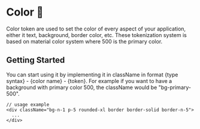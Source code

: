 

<Meta title="Token/Color" />

# Color 🎨
Color token are used to set the color of every aspect of your application, either it text, background, border color, etc.
These tokenization system is based on material color system where 500 is the primary color.

## Getting Started
You can start using it by implementing it in className in format \{type syntax} - \{color name} - \{token}.
For example if you want to have a background with primary color 500, the className would be "bg-primary-500".

```tsx
// usage example
<div className="bg-n-1 p-5 rounded-xl border border-solid border-n-5">
  ...
</div>
```

<ColorPalette>
  <ColorItem
    title="primary"
    subtitle="Primary brand colors"
    colors={colors.primary}
  />
  <ColorItem
    title="secondary"
    subtitle="Secondary brand colors"
    colors={colors.secondary}
  />
  <ColorItem
    title="success"
    subtitle="Success colors"
    colors={colors.success}
  />
  <ColorItem
    title="danger"
    subtitle="Danger colors"
    colors={colors.danger}
  />
  <ColorItem
    title="warning"
    subtitle="Warning colors"
    colors={colors.warning}
  />
  <ColorItem
    title="n"
    subtitle="Greyscale neutral colors"
    colors={colors.n}
  />
</ColorPalette>
